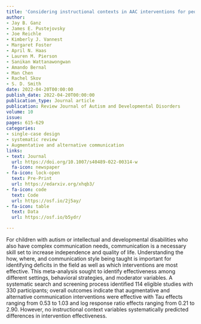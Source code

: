 ```yaml
---
title: 'Considering instructional contexts in AAC interventions for people with ASD and/or IDD experiencing complex communication needs: A single-case design meta-analysis'
author:
- Jay B. Ganz
- James E. Pustejovsky
- Joe Reichle
- Kimberly J. Vannest
- Margaret Foster
- April N. Haas
- Lauren M. Pierson
- Sanikan Wattanawongwan
- Amando Bernal
- Man Chen
- Rachel Skov
- S. D. Smith
date: 2022-04-20T00:00:00
publish_date: 2022-04-20T00:00:00
publication_type: Journal article
publication: Review Journal of Autism and Developmental Disorders 
volume: 10
issue: 
pages: 615-629
categories:
- single-case design
- systematic review
- Augmentative and alternative communication
links:
- text: Journal
  url: https://doi.org/10.1007/s40489-022-00314-w
  fa-icon: newspaper
- fa-icon: lock-open
  text: Pre-Print
  url: https://edarxiv.org/xhqb3/
- fa-icon: code
  text: Code
  url: https://osf.io/2j5ay/
- fa-icon: table
  text: Data
  url: https://osf.io/b5ydr/

---
```



For children with autism or intellectual and developmental disabilities who also have complex communication needs, communication is a necessary skill set to increase independence and quality of life. Understanding the how, where, and communication style being taught is important for identifying deficits in the field as well as which interventions are most effective. This meta-analysis sought to identify effectiveness among different settings, behavioral strategies, and moderator variables. A systematic search and screening process identified 114 eligible studies with 330 participants; overall outcomes indicate that augmentative and alternative communication interventions were effective with Tau effects ranging from 0.53 to 1.03 and log response ratio effects ranging from 0.21 to 2.90. However, no instructional context variables systematically predicted differences in intervention effectiveness.

